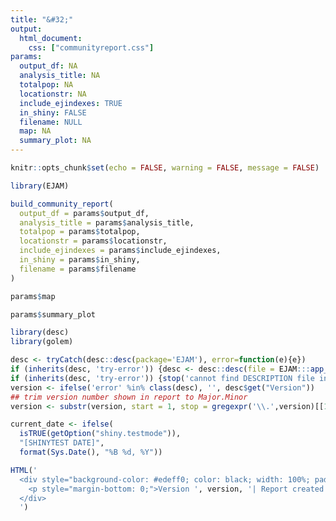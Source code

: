 ```yaml
---
title: "&#32;"
output: 
  html_document:
    css: ["communityreport.css"]
params:
  output_df: NA
  analysis_title: NA
  totalpop: NA
  locationstr: NA
  include_ejindexes: TRUE
  in_shiny: FALSE
  filename: NULL
  map: NA
  summary_plot: NA
---
```


```r
knitr::opts_chunk$set(echo = FALSE, warning = FALSE, message = FALSE)
```

```r

library(EJAM)

build_community_report(
  output_df = params$output_df,
  analysis_title = params$analysis_title,
  totalpop = params$totalpop,
  locationstr = params$locationstr,
  include_ejindexes = params$include_ejindexes,
  in_shiny = params$in_shiny,
  filename = params$filename
)
```

```r

params$map

```

```r

params$summary_plot
```



```r

library(desc)
library(golem)

desc <- tryCatch(desc::desc(package='EJAM'), error=function(e){e})
if (inherits(desc, 'try-error')) {desc <- desc::desc(file = EJAM:::app_sys('DESCRIPTION'))}
if (inherits(desc, 'try-error')) {stop('cannot find DESCRIPTION file in working directory or in EJAM package')}
version <- ifelse('error' %in% class(desc), '', desc$get("Version"))
## trim version number shown in report to Major.Minor
version <- substr(version, start = 1, stop = gregexpr('\\.',version)[[1]][2] - 1)

current_date <- ifelse(
  isTRUE(getOption("shiny.testmode")),
  "[SHINYTEST DATE]",
  format(Sys.Date(), "%B %d, %Y"))

HTML('
  <div style="background-color: #edeff0; color: black; width: 100%; padding: 10px 20px; text-align: right; margin: 10px 0;">
    <p style="margin-bottom: 0;">Version ', version, '| Report created on ', current_date, '</p>
  </div>
  ')
```

